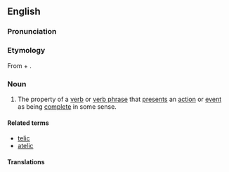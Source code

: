 ==English==
{{wikipedia}}

===Pronunciation===
{{rfp|lang=en}}

===Etymology===
From {{term|telic}} + {{term|-ity}}.

===Noun===
{{en-noun|telicities}}

# {{context|linguistics|lang=en}} The property of a [[verb]] or [[verb phrase]] that [[present]]s an [[action]] or [[event]] as being [[complete]] in some sense.

====Related terms====
* [[telic]]
* [[atelic]]

====Translations====
{{trans-top|presenting an action or event as complete}}
{{trans-mid}}
{{trans-bottom}}